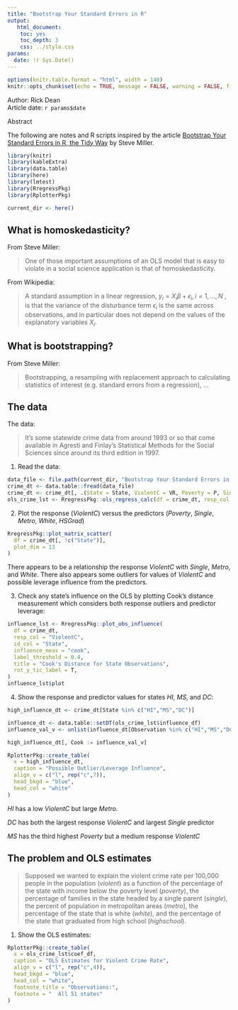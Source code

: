 ```yaml
---
title: "Bootstrap Your Standard Errors in R"
output: 
   html_document:
    toc: yes
    toc_depth: 3
    css: ../style.css
params:
  date: !r Sys.Date()    
---
```


```r
options(knitr.table.format = "html", width = 140)
knitr::opts_chunk$set(echo = TRUE, message = FALSE, warning = FALSE, fig.width = 12, fig.height = 8)
```

<div>Author: Rick Dean</div>
<div>Article date: `r params$date`</div>

<div class="abstract">
  <p class="abstract">Abstract</p>
The following are notes and R scripts inspired by the article [Bootstrap Your Standard Errors in R, the Tidy Way](http://svmiller.com/blog/2020/03/bootstrap-standard-errors-in-r/) by Steve Miller.  
</div>  

```r
library(knitr)
library(kableExtra)
library(data.table)
library(here)
library(lmtest)
library(RregressPkg)
library(RplotterPkg)

current_dir <- here()
```


## What is homoskedasticity?

From Steve Miller:
<blockquote>One of those important assumptions of an OLS model that is easy to violate in a social science application is that of homoskedasticity.</blockquote>


From Wikipedia:
<blockquote>A standard assumption in a linear regression, $y_{i} = X_{i} \beta + \epsilon_{i} , i = 1 , … , N$ , is that the variance of the disturbance term $\epsilon_{i}$ is the same across observations, and in particular does not depend on the values of the explanatory variables $X_{i}$.</blockquote>

## What is bootstrapping?

From Steve Miller:
<blockquote>Bootstrapping, a resampling with replacement approach to calculating statistics of interest (e.g. standard errors from a regression), ...</blockquote>

## The data

The data:
<blockquote>It’s some statewide crime data from around 1993 or so that come available in Agresti and Finlay’s Statistical Methods for the Social Sciences since around its third edition in 1997.</blockquote>

1. Read the data:
```r
data_file <- file.path(current_dir, "Bootstrap Your Standard Errors in R/data/crime.txt")
crime_dt <- data.table::fread(data_file)
crime_dt <- crime_dt[, .(State = State, ViolentC = VR, Poverty = P, Single = S, Metro = M, White = W, HSGrad = H)]
ols_crime_lst <- RregressPkg::ols_regress_calc(df = crime_dt, resp_col = "ViolentC", id_col = "State")
```

2. Plot the response (*ViolentC*) versus the predictors (*Poverty*, *Single*, *Metro*, *White*, *HSGrad*)
```r
RregressPkg::plot_matrix_scatter(
  df = crime_dt[, !c("State")],
  plot_dim = 13
)
```

There appears to be a relationship the response *ViolentC* with *Single*, *Metro*, and *White*.  There also appears some outliers for values of *ViolentC* and possible leverage influence from the predictors. 

3. Check any state's influence on the OLS by plotting Cook's distance measurement which considers both response outliers and predictor leverage:
```r
influence_lst <- RregressPkg::plot_obs_influence(
  df = crime_dt,
  resp_col = "ViolentC",
  id_col = "State",
  influence_meas = "cook",
  label_threshold = 0.4,
  title = "Cook's Distance for State Observations",
  rot_y_tic_label = T,
)
influence_lst$plot
```
4. Show the response and predictor values for states *HI*, *MS*, and *DC*:
```r
high_influence_dt <- crime_dt[State %in% c("HI","MS","DC")]

influence_dt <- data.table::setDT(ols_crime_lst$influence_df)
influence_val_v <- unlist(influence_dt[Observation %in% c("HI","MS","DC"), .(Cook)])

high_influence_dt[, Cook := influence_val_v]

RplotterPkg::create_table(
  x = high_influence_dt,
  caption = "Possible Outlier/Leverage Influence",
  align_v = c("l", rep("c",7)),
  head_bkgd = "blue",
  head_col = "white"
)
```

*HI* has a low *ViolentC* but large *Metro*. 

*DC* has both the largest response *ViolentC* and largest *Single* predictor

*MS* has the third highest *Poverty* but a medium response *ViolentC*

## The problem and OLS estimates

<blockquote>Supposed we wanted to explain the violent crime rate per 100,000 people in the population (*violent*) as a function of the percentage of the state with income below the poverty level (*poverty*), the percentage of families in the state headed by a single parent (*single*), the percent of population in metropolitan areas (*metro*), the percentage of the state that is white (*white*), and the percentage of the state that graduated from high school (*highschool*). </blockquote>

1. Show the OLS estimates:
```r
RplotterPkg::create_table(
  x = ols_crime_lst$coef_df,
  caption = "OLS Estimates for Violent Crime Rate",
  align_v = c("l", rep("c",4)),
  head_bkgd = "blue",
  head_col = "white",
  footnote_title = "Observations:",
  footnote = "  All 51 states"
)
```



